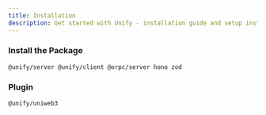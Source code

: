 ```yaml
---
title: Installation
description: Get started with Unify - installation guide and setup instructions
---
```


### Install the Package

```package-install
@unify/server @unify/client @orpc/server hono zod
```

### Plugin

```package-install
@unify/uniweb3
```
